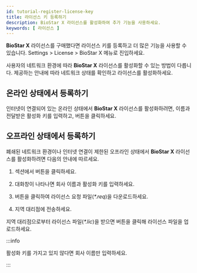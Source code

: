 ```yaml
---
id: tutorial-register-license-key
title: 라이선스 키 등록하기
description: BioStar X 라이선스를 활성화하여 추가 기능을 사용하세요.
keywords: [ 라이선스 ]
---
```


**BioStar X** 라이선스를 구매했다면 라이선스 키를 등록하고 더 많은 기능을 사용할 수 있습니다. <Cmd>Settings</Cmd> > <IcLicense/> <Cmd>License</Cmd> > <Cmd>BioStar X</Cmd> 메뉴로 진입하세요.

사용자의 네트워크 환경에 따라 **BioStar X** 라이선스를 활성화할 수 있는 방법이 다릅니다. 제공하는 안내에 따라 네트워크 상태를 확인하고 라이선스를 활성화하세요.

## 온라인 상태에서 등록하기

인터넷이 연결되어 있는 온라인 상태에서 **BioStar X** 라이선스를 활성화하려면, 이름과 전달받은 활성화 키를 입력하고, <Cmd sid='setting.server.license.button.activate' /> 버튼을 클릭하세요.

## 오프라인 상태에서 등록하기

폐쇄된 네트워크 환경이나 인터넷 연결이 제한된 오프라인 상태에서 **BioStar X** 라이선스를 활성화하려면 다음의 안내에 따르세요.

1. <Cmd sid='setting.server.license.visitor' /> 섹션에서 <Cmd sid='setting.server.license.button.requestOfflineKey' /> 버튼을 클릭하세요. 

1. 대화창이 나타나면 회사 이름과 활성화 키를 입력하세요.

1. <Cmd sid='setting.server.license.button.download' /> 버튼을 클릭하여 라이선스 요청 파일(*\*.req*)을 다운로드하세요.

1. 지역 대리점에 전송하세요.

지역 대리점으로부터 라이선스 파일(*\*.lic*)을 받으면 <Cmd sid='setting.server.license.button.activate' /> 버튼을 클릭해 라이선스 파일을 업로드하세요.

:::info

활성화 키를 가지고 있지 않다면 회사 이름만 입력하세요.

:::